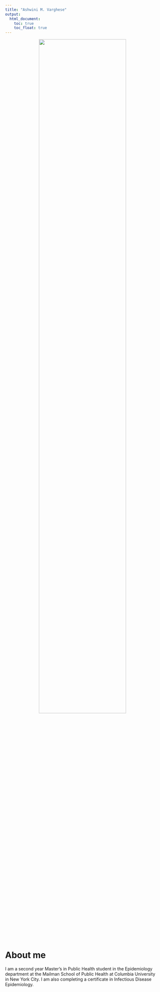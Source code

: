 ```yaml
---
title: "Ashwini M. Varghese"
output: 
  html_document:
    toc: true
    toc_float: true
---
```


<center>
<img src="images/profile.jpg" style="width:75%">
</center>

# About me

I am a second year Master's in Public Health student in the Epidemiology department at the Mailman School of Public Health at Columbia University in New York City. I am also completing a certificate in Infectious Disease Epidemiology. 



